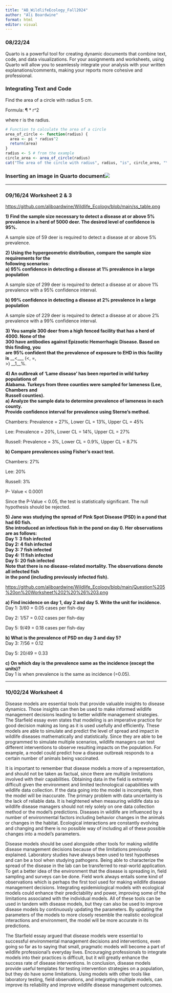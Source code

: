 ```yaml
---
title: "AB_WildlifeEcology_Fall2024"
author: "Ali Boardwine"
format: html
editor: visual
---
```


### 08/22/24

Quarto is a powerful tool for creating dynamic documents that combine text, code, and data visualizations. For your assignments and worksheets, using Quarto will allow you to seamlessly integrate your analysis with your written explanations/comments, making your reports more cohesive and professional.

### Integrating Text and Code

Find the area of a circle with radius 5 cm.

Formula: ¶ \* r\^2

where r is the radius.

```r
# Function to calculate the area of a circle
area_of_circle <- function(radius) {
  area <- pi * radius^2
  return(area)
}
radius <- 5 # from the example
circle_area <- area_of_circle(radius)
cat("The area of the circle with radius", radius, "is", circle_area, "\n")
```

### Inserting an image in Quarto document![](images/clipboard-1423874183.png)

------------------------------------------------------------------------

### 09/16/24 Worksheet 2 & 3

<https://github.com/aliboardwine/Wildlife_Ecology/blob/main/ss_table.png>

**1) Find the sample size necessary to detect a disease at or above 5% prevalence in a herd of 5000 deer. The desired level of confidence is 95%.**

A sample size of 59 deer is required to detect a disease at or above 5% prevalence.

**2) Using the hypergeometric distribution, compare the sample size requirements for the\
following scenarios:\
a) 95% confidence in detecting a disease at 1% prevalence in a large population**

A sample size of 299 deer is required to detect a disease at or above 1% prevalence with a 95% confidence interval.

**b) 99% confidence in detecting a disease at 2% prevalence in a large population**

A sample size of 229 deer is required to detect a disease at or above 2% prevalence with a 99% confidence interval.

**3) You sample 300 deer from a high fenced facility that has a herd of 4000. None of the\
300 have antibodies against Epizootic Hemorrhagic Disease. Based on this finding, you\
are 95% confident that the prevalence of exposure to EHD in this facility is** \_\_\<\_\_\_ (\<, =,\
\>) \_\_1\_\_%.

**4) An outbreak of ‘Lame disease’ has been reported in wild turkey populations of\
Alabama. Turkeys from three counties were sampled for lameness (Lee, Chambers and\
Russell counties).\
a) Analyze the sample data to determine prevalence of lameness in each county.\
Provide confidence interval for prevalence using Sterne’s method.**

Chambers: Prevalence = 27%, Lower CL = 13%, Upper CL = 45%

Lee: Prevalence = 20%, Lower CL = 14%, Upper CL = 27%

Russell: Prevalence = 3%, Lower CL = 0.9%, Upper CL = 8.7%\

**b) Compare prevalences using Fisher’s exact test.**

Chambers: 27%

Lee: 20%

Russell: 3%

P- Value \< 0.0001

Since the P-Value \< 0.05, the test is statistically significant. The null hypothesis should be rejected.

**5) Jane was studying the spread of Pink Spot Disease (PSD) in a pond that had 60 fish.\
She introduced an infectious fish in the pond on day 0. Her observations are as follows:\
Day 1: 3 fish infected\
Day 2: 4 fish infected\
Day 3: 7 fish infected\
Day 4: 11 fish infected\
Day 5: 20 fish infected\
Note that there is no disease-related mortality. The observations denote all infected fish\
in the pond (including previously infected fish).\
**

<https://github.com/aliboardwine/Wildlife_Ecology/blob/main/Question%205%20on%20Worksheet%202%20%26%203.png>

**a) Find incidence on day 1, day 2 and day 5. Write the unit for incidence.**\
Day 1: 3/60 = 0.05 cases per fish-day

Day 2: 1/57 = 0.02 cases per fish-day

Day 5: 9/49 = 0.18 cases per fish-day

**b) What is the prevalence of PSD on day 3 and day 5?**\
Day 3: 7/56 = 0.12

Day 5: 20/49 = 0.33

**c) On which day is the prevalence same as the incidence (except the units)?**\
Day 1 is when prevalence is the same as incidence (=0.05).

------------------------------------------------------------------------

### 10/02/24 Worksheet 4

Disease models are essential tools that provide valuable insights to disease dynamics. Those insights can then be used to make informed wildlife management decisions leading to better wildlife management strategies. The Starfield essay even states that modeling is an imperative practice for good decision making as long as it is used usefully and efficiently. These models are able to simulate and predict the level of spread and impact in wildlife diseases mathematically and statistically. Since they are able to be programmed to simulate multiple scenarios, wildlife managers can test different interventions to observe resulting impacts on the population. For example, a model could predict how a disease outbreak responds to a certain number of animals being vaccinated.

It is important to remember that disease models a more of a representation, and should not be taken as factual, since there are multiple limitations involved with their capabilities. Obtaining data in the field is extremely difficult given the environment and limited technological capabilities with wildlife data collection. If the data going into the model is incomplete, then the model will be inaccurate. The primary problem with data uncertainty is the lack of reliable data. It is heightened when measuring wildlife data so wildlife disease managers should not rely solely on one data collection method or the model’s predictions. Diseases in wildlife are influenced by a number of environmental factors including behavior changes in the animals or changes in the habitat. Ecological interactions are constantly evolving and changing and there is no possible way of including all of these possible changes into a model’s parameters.

Disease models should be used alongside other tools for making wildlife disease management decisions because of the limitations previously explained. Laboratory studies have always been used to test hypotheses and can be a tool when studying pathogens. Being able to characterize the spread of the disease in the lab can be transferred to real-world application. To get a better idea of the environment that the disease is spreading in, field sampling and surveys can be done. Field work always entails some kind of observations which is perhaps the first tool used for making wildlife disease management decisions. Integrating epidemiological models with ecological models could enhance their predictability and power, improving some of the limitations associated with the individual models. All of these tools can be used in tandem with disease models, but they can also be used to improve disease models by continuously updating the parameters. By updating the parameters of the models to more closely resemble the realistic ecological interactions and environment, the model will be more accurate in its predictions.

The Starfield essay argued that disease models were essential to successful environmental management decisions and interventions, even going so far as to saying that small, pragmatic models will become a part of wildlife professional’s everyday lives. Encouraging professionals to integrate models into their practices is difficult, but it will greatly enhance the success rate of disease interventions. In conclusion, disease models provide useful templates for testing intervention strategies on a population, but they do have some limitations. Using models with other tools like laboratory testing, field observations, and integrating multiple models, can improve its reliability and improve wildlife disease management outcomes.

